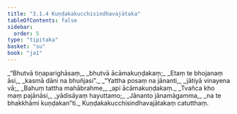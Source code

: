 ```yaml
---
title: "3.1.4 Kuṇḍakakucchisindhavajātaka"
tableOfContents: false
sidebar:
  order: 5
type: "tipitaka"
basket: "su"
book: "ja1"
---
```



<DynamicBreadcrumb />

<Division number="10" book="ja1" bookNo="22" page="201">

<Paragraph number="682" type="verses" book="ja1">
_“Bhutvā tiṇaparighāsaṃ,_  
_bhutvā ācāmakuṇḍakaṃ;_  
_Etaṃ te bhojanaṃ āsi,_  
_kasmā dāni na bhuñjasi”._  

</Paragraph>

</Division>
<Division number="11" book="ja1" bookNo="22" page="202">

<Paragraph number="683" type="verses" book="ja1">
_“Yattha posaṃ na jānanti,_  
_jātiyā vinayena vā;_  
_Bahuṃ tattha mahābrahme,_  
_api ācāmakuṇḍakaṃ._  

</Paragraph>

</Division>
<Division number="12" book="ja1" bookNo="22" page="202">

<Paragraph number="684" type="verses" book="ja1">
_Tvañca kho maṃ pajānāsi,_  
_yādisāyaṃ hayuttamo;_  
_Jānanto jānamāgamma,_  
_na te bhakkhāmi kuṇḍakan”ti._  


</Paragraph>
</Division>

<Paragraph number="685" type="center" book="ja1">
Kuṇḍakakucchisindhavajātakaṃ catutthaṃ.
</Paragraph>